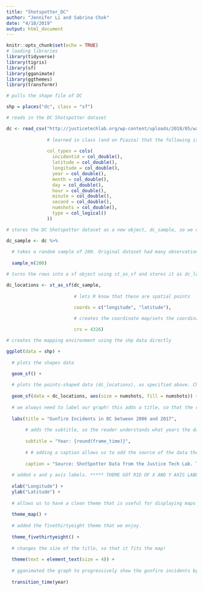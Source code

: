 ```yaml
---
title: "Shotspotter_DC"
author: "Jennifer Li and Sabrina Chok"
date: "4/18/2019"
output: html_document
---
```


```r
knitr::opts_chunk$set(echo = TRUE)
# loading libraries
library(tidyverse)
library(tigris)
library(sf)
library(gganimate)
library(ggthemes)
library(transformr)

# pulls the shape file of DC 

shp = places("dc", class = "sf")

# reads in the DC Shotspotter dataset

dc <- read_csv("http://justicetechlab.org/wp-content/uploads/2018/05/washington_dc_2006to2017.csv",
               
               # learned in class (and on Piazza) that the following is a key chunk of code. col_types allows us to pass in any arguments that we want to the read_csv function and overrides the default choices
               
               col_types = cols(
                 incidentid = col_double(),
                 latitude = col_double(),
                 longitude = col_double(),
                 year = col_double(),
                 month = col_double(),
                 day = col_double(),
                 hour = col_double(),
                 minute = col_double(),
                 second = col_double(),
                 numshots = col_double(),
                 type = col_logical()
               ))

# stores the DC Shotspotter dataset as a new object, dc_sample, so we can call it for future use

dc_sample <- dc %>%
  
  # takes a random sample of 200. Original dataset had many observations, which would have taken a while to run.
  
  sample_n(200)

```

```r
# turns the rows into a sf object using st_as_sf and stores it as dc_locations for future use

dc_locations <- st_as_sf(dc_sample,
                         
                         # lets R know that these are spatial points

                         coords = c("longitude", "latitude"),
                         
                         # creates the coordinate map/sets the coordinate reference system

                         crs = 4326)

# creates the mapping environment using the shp data directly

ggplot(data = shp) +
  
  # plots the shapes data

  geom_sf() +
  
  # plots the points-shaped data (dc_locations), as specified above. Changed the aesthetics to make our data better to visualize!
  
  geom_sf(data = dc_locations, aes(size = numshots, fill = numshots)) +
  
  # we always need to label our graph! this adds a title, so that the reader understands what they are looking at 
  
  labs(title = "Gunfire Incidents in DC between 2006 and 2017",
       
       # adds the subtitle, so the reader understands what years the data is from. Using {} allows variable year to change. The round function rounds each year and drops the decimals that would otherwise be shown.
       
       subtitle = "Year: {round(frame_time)}", 
       
       # # adding a caption allows us to add the source of the data the graph uses
       
       caption = "Source: ShotSpotter Data from the Justice Tech Lab. Thank you for providing the data!" ) +
  
  # added x and y axis labels. ***** THEME GOT RID OF X AND Y AXIS LABELS. 
  
  xlab("Longitude") + 
  ylab("Latitude") +
  
  # allows us to have a clean theme that is useful for displaying maps
  
  theme_map() +
  
  # added the fivethirtyeight theme that we enjoy.
  
  theme_fivethirtyeight() +
  
  # changes the size of the title, so that it fits the map!
  
  theme(text = element_text(size = 4)) +
  
  # gganimated the graph to progressively show the gunfire incidents by year
  
  transition_time(year)
```

